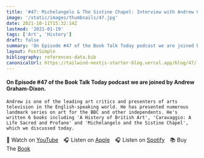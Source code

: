 ```yaml
---
title: '#47: Michelangelo & The Sistine Chapel: Interview with Andrew Graham-Dixon'
image: '/static/images/thumbnails/47.jpg'
date: 2021-10-11T15:32:14Z
lastmod: '2021-01-19'
tags: ['Art', 'History']
draft: false
summary: 'On Episode #47 of the Book Talk Today podcast we are joined by Andrew Graham-Dixon. Andrew is one of the leading art critics and presenters of arts television in the English-speaking world. He has presented numerous landmark series on art for the BBC and other independents. He has written 6 books including A History of British Art, Caravaggio: A Life Sacred and Profane and Michelangelo and the Sistine Chapel, which we discussed today.'
layout: PostSimple
bibliography: references-data.bib
canonicalUrl: https://tailwind-nextjs-starter-blog.vercel.app/blog/47/
---
```


#### On Episode #47 of the Book Talk Today podcast we are joined by Andrew Graham-Dixon.

    Andrew is one of the leading art critics and presenters of arts television in the English-speaking world. He has presented numerous landmark series on art for the BBC and other independents. He's written 6 books including 'A History of British Art', 'Caravaggio: A Life Sacred and Profane' and 'Michelangelo and the Sistine Chapel', which we discussed today.

🎥&nbsp;Watch on [YouTube]&emsp;🎧&nbsp;Listen on [Apple]&emsp;🎧&nbsp;Listen on [Spotify]&emsp;📚&nbsp;Buy The [Book]&emsp;

[youtube]: https://youtu.be/gA9NOuDDiTk
[apple]: https://podcasts.apple.com/gb/podcast/47-michelangelo-the-sistine-chapel-interview-with/id1525619296?i=1000538193343
[spotify]: https://open.spotify.com/episode/5jBDySuTJoI1wuzzNMqc4o?si=9AD07VSFTuaQpcmuhi4snA
[book]: https://amzn.to/3UydsLM
